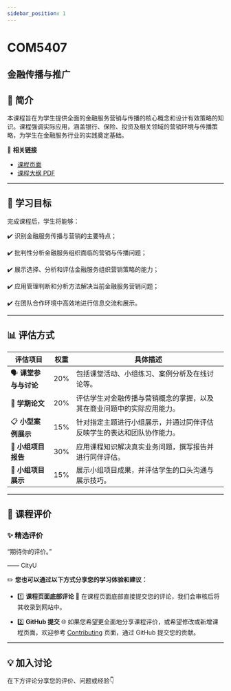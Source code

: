 ```yaml
---
sidebar_position: 1
---
```


# COM5407
## 金融传播与推广

## **📘 简介**
本课程旨在为学生提供全面的金融服务营销与传播的核心概念和设计有效策略的知识。课程强调实际应用，涵盖银行、保险、投资及相关领域的营销环境与传播策略，为学生在金融服务行业的实践奠定基础。

🔗 **相关链接**
- [课程页面](https://www.cityu.edu.hk/catalogue/pg/202526/course/COM5407.htm)
- [课程大纲 PDF](https://www.cityu.edu.hk/catalogue/pg/202526/course/COM5407.pdf)

---

## **🎯 学习目标**

完成课程后，学生将能够：

✔️ 识别金融服务传播与营销的主要特点；

✔️ 批判性分析金融服务组织面临的营销与传播问题；

✔️ 展示选择、分析和评估金融服务组织营销策略的能力；

✔️ 应用管理判断和分析方法解决当前金融服务营销问题；

✔️ 在团队合作环境中高效地进行信息交流和展示。

---

## **📊 评估方式**

| **评估项目**          | **权重** | **具体描述**                                                                                       |
|----------------------|---------|---------------------------------------------------------------------------------------------------|
| 🗣️ **课堂参与与讨论**   | 20%     | 包括课堂活动、小组练习、案例分析及在线讨论等。                                                        |
| 📝 **学期论文**        | 20%     | 评估学生对金融传播与营销概念的掌握，以及其在商业问题中的实际应用能力。                                       |
| 📋 **小型案例展示**     | 15%     | 针对指定主题进行小组展示，并通过同伴评估反映学生的表达和团队协作能力。                                      |
| 📑 **小组项目报告**     | 30%     | 应用课程知识解决真实业务问题，撰写报告并进行同伴评估。                                                   |
| 🎤 **小组项目展示**     | 15%     | 展示小组项目成果，并评估学生的口头沟通与展示技巧。                                                      |

---

## **💬 课程评价**

### ✨ **精选评价**
<div className={commentStyles.commentBox}>
    <p className={commentStyles.commentText}>
        “期待你的评价。”
    </p>
    <p className={commentStyles.commentAuthor}>—— CityU</p>
</div>

✏️ **您也可以通过以下方式分享您的学习体验和建议：**

- 1️⃣ **课程页面底部评论**
💬 在课程页面底部直接提交您的评论，我们会审核后将其收录到网站中。

- 2️⃣ **GitHub 提交**
🌐 如果您希望更全面地分享课程评价，或希望修改或新增课程页面，欢迎参考 [Contributing](/contributing) 页面，通过 GitHub 提交您的贡献。

---

## **💡 加入讨论**

在下方评论分享您的评价、问题或经验👇
<Utterances />
